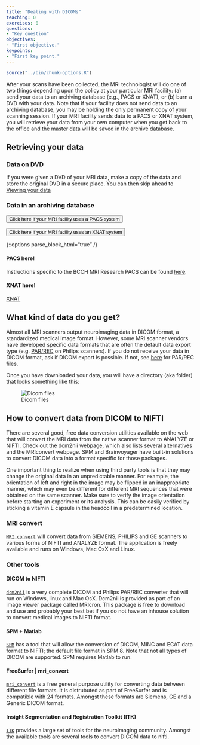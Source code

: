 ```yaml
---
title: "Dealing with DICOMs"
teaching: 0
exercises: 0
questions:
- "Key question"
objectives:
- "First objective."
keypoints:
- "First key point."
---
```


```r
source("../bin/chunk-options.R")
```
After your scans have been collected, the MRI technologist will do one of two things depending upon the policy at your particular MRI facility: (a) send your data to an archiving database (e.g., PACS or XNAT), or (b) burn a DVD with your data. Note that if your facility does not send data to an archiving database, you may be holding the only permanent copy of your scanning session. If your MRI facility sends data to a PACS or XNAT system, you will retrieve your data from your own computer when you get back to the office and the master data will be saved in the archive database.

## Retrieving your data<a name="retrieve"></a>

### Data on DVD

If you were given a DVD of your MRI data, make a copy of the data and store the original DVD in a secure place. You can then skip ahead to [Viewing your data](#view)

### Data in an archiving database

<button onclick="PACS()">Click here if your MRI facility uses a PACS system</button> <button onclick="XNAT()">Click here if your MRI facility uses an XNAT system</button>

{::options parse_block_html="true" /}

<div id="PACS">
#### PACS here!
Instructions specific to the BCCH MRI Research PACS can be found [here]({{ _extras }}/bcchr-pacs/).
</div>

<div id="XNAT">
#### XNAT here!
[XNAT](https://wiki.xnat.org/documentation/how-to-use-xnat/how-to-download-image-data-from-xnat-projects)
</div>

<script>
function PACS() {
    var x = document.getElementById('PACS');
    if (x.style.display === 'none') {
        x.style.display = 'block';
    } else {
        x.style.display = 'none';
    }
}

function XNAT() {
    var x = document.getElementById('XNAT');
    if (x.style.display === 'none') {
        x.style.display = 'block';
    } else {
        x.style.display = 'none';
    }
}
</script>



## What kind of data do you get?

Almost all MRI scanners output neuroimaging data in DICOM format, a standardized medical image format. However, some MRI scanner vendors have developed specific data formats that are often the default data export type (e.g. [PAR/REC]({{ _extras }}/parrec/) on Philips scanners). If you do not receive your data in DICOM format, ask if DICOM export is possible. If not, see [here]({{ _extras }}/parrec/) for PAR/REC files.

Once you have downloaded your data, you will have a directory (aka folder) that looks something like this:

![Dicom files](../fig/dicoms.png)




## How to convert data from DICOM to NIFTI

There are several good, free data conversion utilities available on the web that will convert the MRI data from the native scanner format to ANALYZE or NIFTI. Check out the dcm2nii webpage, which also lists several alternatives and the MRIconvert webpage. SPM and Brainvoyager have built-in solutions to convert DICOM data into a format specific for those packages. 


One important thing to realize when using third party tools is that they may change the original data in an unpredictable manner. For example, the orientation of left and right in the image may be flipped in an inappropriate manner, which may even be different for different MRI sequences that were obtained on the same scanner. Make sure to verify the image orientation before starting an experiment or its analysis. This can be easily verified by sticking a vitamin E capsule in the headcoil in a predetermined location.

### MRI convert

[`MRI convert`](http://lcni.uoregon.edu/downloads/mriconvert/mriconvert-and-mcverter) will convert data from SIEMENS, PHILIPS and GE scanners to various forms of NIFTI and ANALYZE format. The application is freely available and runs on Windows, Mac OsX and Linux. 

### Other tools

#### DICOM to NIFTI

[`dcm2nii`](http://www.cabiatl.com/mricro/mricron/dcm2nii.html) is a very complete DICOM and Philips PAR/REC converter that will run on Windows, linux and Mac OsX. Dcm2nii is provided as part of an image viewer package called MRIcron. This package is free to download and use and probably your best bet if you do not have an inhouse solution to convert medical images to NIFTI format.

#### SPM + Matlab

[`SPM`](http://www.fil.ion.ucl.ac.uk/spm/) has a tool that will allow the conversion of DICOM, MINC and ECAT data format to NIFTI; the default file format in SPM 8. Note that not all types of DICOM are supported. SPM requires Matlab to run.

#### FreeSurfer | mri_convert

[`mri_convert`](https://surfer.nmr.mgh.harvard.edu/) is a free general purpose utility for converting data between different file formats. It is distrubuted as part of FreeSurfer and is compatible with 24 formats. Amongst these formats are Siemens, GE and a Generic DICOM format.

#### Insight Segmentation and Registration Toolkit (ITK)

[`ITK`](https://itk.org/) provides a large set of tools for the neuroimaging community. Amongst the available tools are several tools to convert DICOM data to nifti.







